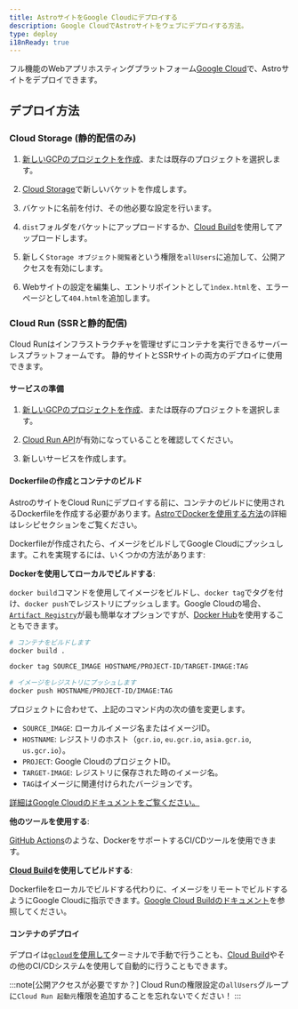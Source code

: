 ```yaml
---
title: AstroサイトをGoogle Cloudにデプロイする
description: Google CloudでAstroサイトをウェブにデプロイする方法。
type: deploy
i18nReady: true
---
```


フル機能のWebアプリホスティングプラットフォーム[Google Cloud](https://cloud.google.com/)で、Astroサイトをデプロイできます。

## デプロイ方法

### Cloud Storage (静的配信のみ)

1. [新しいGCPのプロジェクトを作成](https://console.cloud.google.com/projectcreate)、または既存のプロジェクトを選択します。

2. [Cloud Storage](https://cloud.google.com/storage)で新しいバケットを作成します。

3. バケットに名前を付け、その他必要な設定を行います。

4. `dist`フォルダをバケットにアップロードするか、[Cloud Build](https://cloud.google.com/build)を使用してアップロードします。

5. 新しく`Storage オブジェクト閲覧者`という権限を`allUsers`に追加して、公開アクセスを有効にします。

6. Webサイトの設定を編集し、エントリポイントとして`ìndex.html`を、エラーページとして`404.html`を追加します。

### Cloud Run (SSRと静的配信)

Cloud Runはインフラストラクチャを管理せずにコンテナを実行できるサーバーレスプラットフォームです。 静的サイトとSSRサイトの両方のデプロイに使用できます。

#### サービスの準備

1. [新しいGCPのプロジェクトを作成](https://console.cloud.google.com/projectcreate)、または既存のプロジェクトを選択します。

2. [Cloud Run API](https://console.cloud.google.com/apis/library/run.googleapis.com)が有効になっていることを確認してください。

3. 新しいサービスを作成します。

#### Dockerfileの作成とコンテナのビルド

AstroのサイトをCloud Runにデプロイする前に、コンテナのビルドに使用されるDockerfileを作成する必要があります。[AstroでDockerを使用する方法](/ja/recipes/docker/#dockerfileを作成する)の詳細はレシピセクションをご覧ください。

Dockerfileが作成されたら、イメージをビルドしてGoogle Cloudにプッシュします。これを実現するには、いくつかの方法があります:

**Dockerを使用してローカルでビルドする**:

`docker build`コマンドを使用してイメージをビルドし、`docker tag`でタグを付け、`docker push`でレジストリにプッシュします。Google Cloudの場合、[`Artifact Registry`](https://cloud.google.com/artifact-registry/docs/docker/pushing-and-pulling)が最も簡単なオプションですが、[Docker Hub](https://hub.docker.com/)を使用することもできます。

```bash
# コンテナをビルドします
docker build .

docker tag SOURCE_IMAGE HOSTNAME/PROJECT-ID/TARGET-IMAGE:TAG

# イメージをレジストリにプッシュします
docker push HOSTNAME/PROJECT-ID/IMAGE:TAG
```

プロジェクトに合わせて、上記のコマンド内の次の値を変更します。

- `SOURCE_IMAGE`: ローカルイメージ名またはイメージID。
- `HOSTNAME`: レジストリのホスト（`gcr.io`, `eu.gcr.io`, `asia.gcr.io`, `us.gcr.io`）。
- `PROJECT`: Google CloudのプロジェクトID。
- `TARGET-IMAGE`: レジストリに保存された時のイメージ名。
- `TAG`はイメージに関連付けられたバージョンです。


[詳細はGoogle Cloudのドキュメントをご覧ください。](https://cloud.google.com/artifact-registry/docs/docker/pushing-and-pulling)

**他のツールを使用する**:

[GitHub Actions](https://github.com/marketplace/actions/push-to-gcr-github-action)のような、DockerをサポートするCI/CDツールを使用できます。

**[Cloud Build](https://cloud.google.com/build)を使用してビルドする**:

Dockerfileをローカルでビルドする代わりに、イメージをリモートでビルドするようにGoogle Cloudに指示できます。[Google Cloud Buildのドキュメント](https://cloud.google.com/build/docs/build-push-docker-image)を参照してください。

#### コンテナのデプロイ

デプロイは[`gcloud`を使用して](https://cloud.google.com/run/docs/deploying#service)ターミナルで手動で行うことも、[Cloud Build](https://cloud.google.com/build)やその他のCI/CDシステムを使用して自動的に行うこともできます。

:::note[公開アクセスが必要ですか？]
Cloud Runの権限設定の`allUsers`グループに`Cloud Run 起動元`権限を追加することを忘れないでください！
:::
